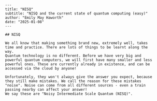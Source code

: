 ```
---
title: "NISQ"
subtitle: "NISQ and the current state of quantum computing (easy)"
author: "Emily May Haworth"
date: "2025-01-08"
---

## NISQ

We all know that making something brand new, extremely well, takes time and practice. There are lots of things to be learnt along the way.
Quantum technology is no different. Before we have very big and powerful quantum computers, we will first have many smaller and less powerful ones. These are currently already in existence, and can be accessed via the cloud by anyone!

Unfortunately, they won't always give the answer you expect, because they still make mistakes. We call the reason for these mistakes "noise". Noise can come from all different sources - even a train passing nearby can affect your answer!
We say these are "Noisy Intermediate Scale Quantum (NISQ)".

```